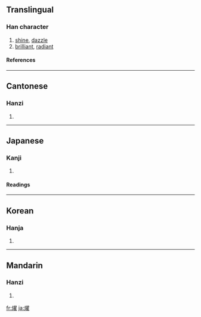 {{see|耀}}

==Translingual==
===Han character===
{{Han char|rn=86|rad=火|as=14|sn=18|four=9781<sub>4</sub>|canj=火尸一土 (FSMG)}}
# [[shine]], [[dazzle]]
# [[brilliant]], [[radiant]]
====References====
{{Han ref|kx=0686.010|dkj=19520|dj=1098.220|hdz=32244.030|uh=71FF|ud=29183|bh=EFFA|bd=61434}}

----
==Cantonese==
===Hanzi===
{{yue-hanzi|jyut=|y=yiu6}}
# {{defn|Cantonese}}

----
==Japanese==
===Kanji===
{{ja-kanji|grade=|rs=火14}}
# {{defn|Japanese}} 
====Readings====
{{ja-readings|on=[[よう]] (yō)|kun=[[かがやく]] (kagayaku)}}

----
==Korean==
===Hanja===
{{ko-hanja|hangeul=요|eumhun=|rv=yo|mr=yo|y=yo}}
# {{defn|Korean}}

----
==Mandarin==
===Hanzi===
{{cmn-hanzi|pin=[[shào]] ([[shao4]]), [[shuò]] ([[shuo4]]), [[yào]] ([[yao4]])|wg=shao<sup>4</sup>, shuo<sup>4</sup>, yao<sup>4</sup>}}
# {{defn|Mandarin}}

[[fr:燿]]
[[ja:燿]]